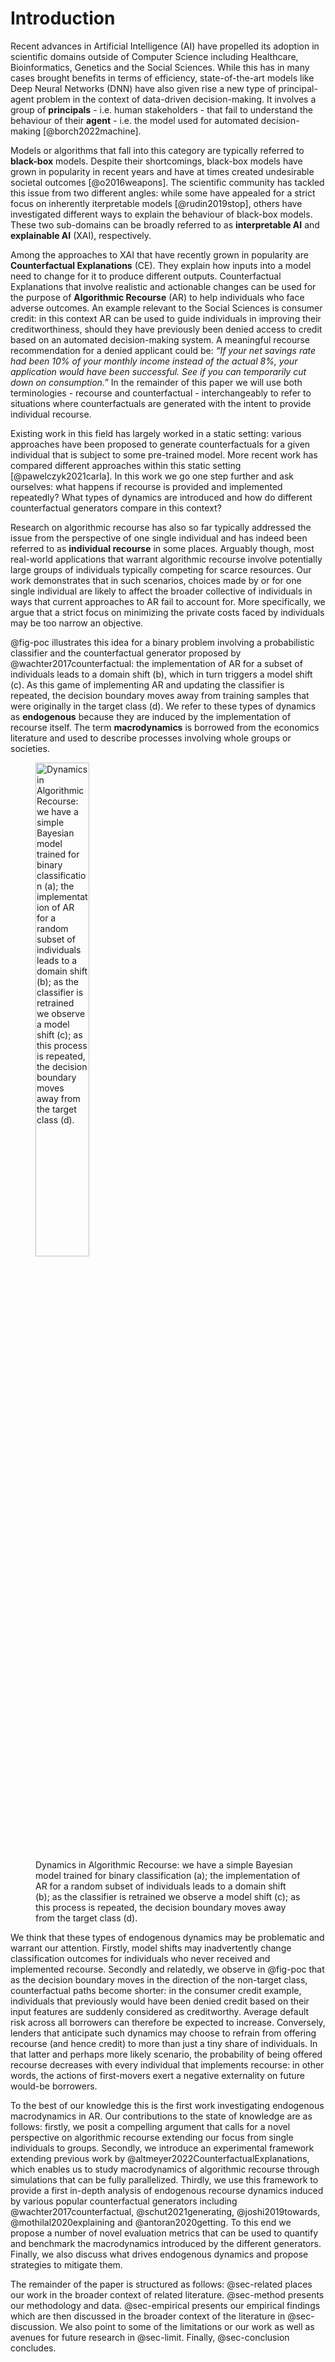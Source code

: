 # Introduction {#sec-intro}

Recent advances in Artificial Intelligence (AI) have propelled its adoption in scientific domains outside of Computer Science including Healthcare, Bioinformatics, Genetics and the Social Sciences. While this has in many cases brought benefits in terms of efficiency, state-of-the-art models like Deep Neural Networks (DNN) have also given rise a new type of principal-agent problem in the context of data-driven decision-making. It involves a group of **principals** - i.e. human stakeholders - that fail to understand the behaviour of their **agent** - i.e. the model used for automated decision-making [@borch2022machine]. 

Models or algorithms that fall into this category are typically referred to **black-box** models. Despite their shortcomings, black-box models have grown in popularity in recent years and have at times created undesirable societal outcomes [@o2016weapons]. The scientific community has tackled this issue from two different angles: while some have appealed for a strict focus on inherently iterpretable models [@rudin2019stop], others have investigated different ways to explain the behaviour of black-box models. These two sub-domains can be broadly referred to as **interpretable AI** and **explainable AI** (XAI), respectively. 

Among the approaches to XAI that have recently grown in popularity are **Counterfactual Explanations** (CE). They explain how inputs into a model need to change for it to produce different outputs. Counterfactual Explanations that involve realistic and actionable changes can be used for the purpose of **Algorithmic Recourse** (AR) to help individuals who face adverse outcomes. An example relevant to the Social Sciences is consumer credit: in this context AR can be used to guide individuals in improving their creditworthiness, should they have previously been denied access to credit based on an automated decision-making system. A meaningful recourse recommendation for a denied applicant could be: *"If your net savings rate had been 10% of your monthly income instead of the actual 8%, your application would have been successful. See if you can temporarily cut down on consumption."* In the remainder of this paper we will use both terminologies - recourse and counterfactual - interchangeably to refer to situations where counterfactuals are generated with the intent to provide individual recourse.

Existing work in this field has largely worked in a static setting: various approaches have been proposed to generate counterfactuals for a given individual that is subject to some pre-trained model. More recent work has compared different approaches within this static setting [@pawelczyk2021carla]. In this work we go one step further and ask ourselves: what happens if recourse is provided and implemented repeatedly? What types of dynamics are introduced and how do different counterfactual generators compare in this context?

Research on algorithmic recourse has also so far typically addressed the issue from the perspective of one single individual and has indeed been referred to as **individual recourse** in some places. Arguably though, most real-world applications that warrant algorithmic recourse involve potentially large groups of individuals typically competing for scarce resources. Our work demonstrates that in such scenarios, choices made by or for one single individual are likely to affect the broader collective of individuals in ways that current approaches to AR fail to account for. More specifically, we argue that a strict focus on minimizing the private costs faced by individuals may be too narrow an objective.

@fig-poc illustrates this idea for a binary problem involving a probabilistic classifier and the counterfactual generator proposed by @wachter2017counterfactual: the implementation of AR for a subset of individuals leads to a domain shift (b), which in turn triggers a model shift (c). As this game of implementing AR and updating the classifier is repeated, the decision boundary moves away from training samples that were originally in the target class (d). We refer to these types of dynamics as **endogenous** because they are induced by the implementation of recourse itself. The term **macrodynamics** is borrowed from the economics literature and used to describe processes involving whole groups or societies.

![Dynamics in Algorithmic Recourse: we have a simple Bayesian model trained for binary classification (a); the implementation of AR for a random subset of individuals leads to a domain shift (b); as the classifier is retrained we observe a model shift (c); as this process is repeated, the decision boundary moves away from the target class (d).](www/poc.png){#fig-poc fig.pos="h" width=45%}

We think that these types of endogenous dynamics may be problematic and warrant our attention. Firstly, model shifts may inadvertently change classification outcomes for individuals who never received and implemented recourse. Secondly and relatedly, we observe in @fig-poc that as the decision boundary moves in the direction of the non-target class, counterfactual paths become shorter: in the consumer credit example, individuals that previously would have been denied credit based on their input features are suddenly considered as creditworthy. Average default risk across all borrowers can therefore be expected to increase. Conversely, lenders that anticipate such dynamics may choose to refrain from offering recourse (and hence credit) to more than just a tiny share of individuals. In that latter and perhaps more likely scenario, the probability of being offered recourse decreases with every individual that implements recourse: in other words, the actions of first-movers exert a negative externality on future would-be borrowers. 

To the best of our knowledge this is the first work investigating endogenous macrodynamics in AR. Our contributions to the state of knowledge are as follows: firstly, we posit a compelling argument that calls for a novel perspective on algorithmic recourse extending our focus from single individuals to groups. Secondly, we introduce an experimental framework extending previous work by @altmeyer2022CounterfactualExplanations, which enables us to study macrodynamics of algorithmic recourse through simulations that can be fully parallelized. Thirdly, we use this framework to provide a first in-depth analysis of endogenous recourse dynamics induced by various popular counterfactual generators including @wachter2017counterfactual, @schut2021generating, @joshi2019towards, @mothilal2020explaining and @antoran2020getting. To this end we propose a number of novel evaluation metrics that can be used to quantify and benchmark the macrodynamics introduced by the different generators. Finally, we also discuss what drives endogenous dynamics and propose strategies to mitigate them.

The remainder of the paper is structured as follows: @sec-related places our work in the broader context of related literature. @sec-method presents our methodology and data. @sec-empirical presents our empirical findings which are then discussed in the broader context of the literature in @sec-discussion. We also point to some of the limitations or our work as well as avenues for future research in @sec-limit. Finally, @sec-conclusion concludes.

